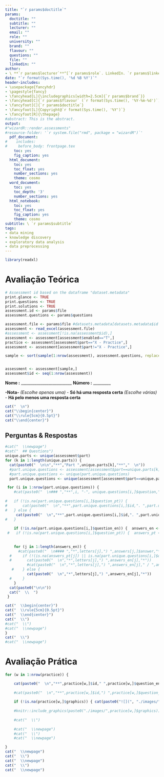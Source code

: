 ```yaml
---
title: "`r params$doctitle`"
params:
  doctitle: ""
  subtitle: ""
  lecturer: ""
  email: ""
  role: ""
  university: ""
  brand: ""
  flavour: ""
  questions: ""
  file: ""
  linkedin: ""
author: 
- \ **`r params$lecturer`**^[`r params$role`. LinkedIn. `r params$linkedin`], [*`r params$email`*](mailto:`r params$email`), **`r params$university`**
date: "`r format(Sys.time(), '%d %B %Y')`"
header-includes:
- \usepackage{fancyhdr}
- \pagestyle{fancy}
- \fancyhead[L]{\includegraphics[width=2.5cm]{`r params$brand`}}
- \fancyhead[C]{`r params$flavour` (`r format(Sys.time(), '%Y-%m-%d')`)}
- \fancyfoot[C]{`r params$doctitle`}
- \fancyfoot[L]{Copyright@`r format(Sys.time(), '%Y')`}
- \fancyfoot[R]{\thepage}
#abstract: This is the abstract.
output:
#"wizardR::render.assessments"
#resource-folder: '`r system.file("rmd", package = "wizardR")`'
  pdf_document: 
#    includes:
#     before_body: frontpage.tex
    toc: yes
    fig_caption: yes
  html_document: 
    toc: yes
    toc_float: yes
    number_sections: yes
    theme: cosmo
  word_document:
    toc: yes
    toc_depth: '3'
    number_sections: yes
  html_notebook: 
    toc: yes
    toc_float: yes
    fig_caption: yes
    theme: cosmo
subtitle: \ `r params$subtitle`
tags:
- data mining
- knowledge discovery
- exploratory data analysis
- data preprocessing
---
```


\newpage

```r
library(readxl)
```


# Avaliação Teórica
```r

# Assessment id based on the dataframe "dataset.metadata"
print.glance <- TRUE
print.questions <- TRUE
print.solutions <- TRUE
assessment.id <- params$file
assessment.questions <- params$questions

assessment.file <- params$file #datasets.metadata[datasets.metadata$id == assessment.id,]$fullpath
assessment <- read_excel(assessment.file)
#assessment <- assessment[!is.na(assessment$id),]
assessment <- assessment[assessment$enabled=="T",]
practice <- assessment[assessment$part=="X - Practice",]
assessment <- assessment[assessment$part!="X - Practice",]

sample <- sort(sample(1:nrow(assessment), assessment.questions, replace=F), decreasing = F)


assessment <- assessment[sample,]
assessment$id <- seq(1:nrow(assessment))
```

**Nome :** __________________________
\newline
\newline
**Número :** _________
\newline

**-Nota-**
\newline
*(Escolhe apenas uma)* - **Só há uma resposta certa**
\newline
*(Escolhe várias)* - **Há pelo menos uma resposta certa**


```r
cat("  \n")
cat("\\begin{center}")
cat("\\rule{5cm}{0.5pt}")
cat("\\end{center}")
```



## Perguntas & Respostas
```r
#cat("  \\newpage")
#cat("  ## Questions")
unique.parts <- unique(assessment$part)
for (k in 1:length(unique.parts)) {
  cat(paste0("  \n\n","**","Part ",unique.parts[k],"**","  \n"))
  #part.unique.questions <- assessment[assessment$part==unique.parts[k],c("id","question","comments")]
  #part.unique.questions <- unique(part.unique.questions)
  part.unique.questions <- unique(assessment[assessment$part==unique.parts[k],])

 for (i in 1:nrow(part.unique.questions)) { 
    #cat(paste0("  \n### ","**",i, "-", unique.questions[i,]$question,"**"))
    
#   if (!is.na(part.unique.questions[i,]$question_pt)) { 
#       cat(paste0("  \n","**",part.unique.questions[i,]$id,". ",part.unique.questions[i,]$question_en, " / ", part.unique.questions[i,]$question_pt,"**"," *",part.unique.questions[i,]$comments,"*")) 
#   } else {
     cat(paste0("  \n","**",part.unique.questions[i,]$id,". ",part.unique.questions[i,]$question_en,"**"," *",part.unique.questions[i,]$comments,"*"))
#   }
       
    if (!is.na(part.unique.questions[i,]$question_en)) {  answers_en <- unlist(strsplit(part.unique.questions$answer_en[i],",")) }
 #   if (!is.na(part.unique.questions[i,]$question_pt)) {  answers_pt <- unlist(strsplit(part.unique.questions$answer_pt[i],",")) }
     
    
    for (j in 1:length(answers_en)) { 
      #cat(paste0("  \n#### ","*",letters[j],") ",answers[j,]$answer,"*"))
  #     if (!(is.na(answers_pt[j]) || is.na(part.unique.questions[i,]$question_pt))) {
  #       cat(paste0("  \n","*",letters[j],") ",answers_en[j],"*"))
          #cat(paste0("  \n","*",letters[j],") ",answers_en[j]," / ",answers_pt[j],"*")) 
   #    } else {
          cat(paste0("  \n","*",letters[j],") ",answers_en[j],"*"))
  #     }
    }
  cat(paste0("\n\n"))
  cat("  \\  ")
 }

cat("  \\begin{center}")
cat("  \\rule{5cm}{0.5pt}")
cat("  \\end{center}")
cat("  \\")
#cat("  \\")
#cat("  \\newpage")
}
cat("  \\")
#cat("  \\newpage")
```

\newpage
# Avaliação Prática

```r


for (w in 1:nrow(practice)) {

    cat(paste0("  \n","**",practice[w,]$id," ",practice[w,]$question_en,"**","  \n\n\n\n"))
    
    #cat(paste0("  \n","**",practice[w,]$id,") ",practice[w,]$question_pt,"**","  \n\n\n\n"))
     
    if (!is.na(practice[w,]$graphics)) { cat(paste0("![](", "./images/",practice[w,]$graphics,")"), "\n") }
  
    #knitr::include_graphics(paste0("./images/",practice[w,]$graphics))
   
    #cat("  \\")
    
    #cat("  \\newpage")
    #cat("  \\")
    #cat("  \\newpage")

}
cat("  \\newpage")
cat("  \\")
cat("  \\newpage")
cat("  \\")
cat("  \\newpage")

```

